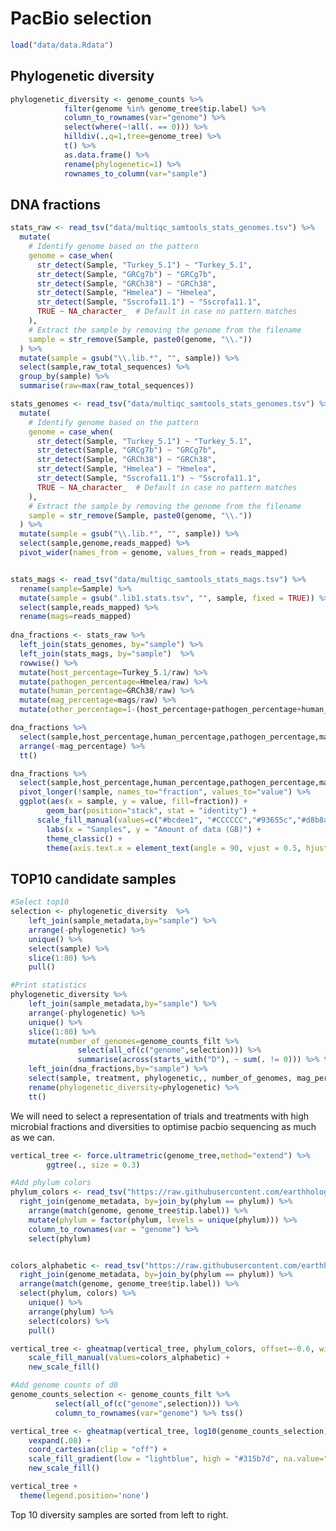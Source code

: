 # PacBio selection

```r
load("data/data.Rdata")
```

## Phylogenetic diversity

```r
phylogenetic_diversity <- genome_counts %>% 
            filter(genome %in% genome_tree$tip.label) %>% 
            column_to_rownames(var="genome") %>% 
            select(where(~!all(. == 0))) %>% 
            hilldiv(.,q=1,tree=genome_tree) %>% 
            t() %>% 
            as.data.frame() %>%
            rename(phylogenetic=1) %>%
            rownames_to_column(var="sample")
```

## DNA fractions

```r
stats_raw <- read_tsv("data/multiqc_samtools_stats_genomes.tsv") %>%
  mutate(
    # Identify genome based on the pattern
    genome = case_when(
      str_detect(Sample, "Turkey_5.1") ~ "Turkey_5.1",
      str_detect(Sample, "GRCg7b") ~ "GRCg7b",
      str_detect(Sample, "GRCh38") ~ "GRCh38",
      str_detect(Sample, "Hmelea") ~ "Hmelea",
      str_detect(Sample, "Sscrofa11.1") ~ "Sscrofa11.1",
      TRUE ~ NA_character_  # Default in case no pattern matches
    ),
    # Extract the sample by removing the genome from the filename
    sample = str_remove(Sample, paste0(genome, "\\."))
  ) %>% 
  mutate(sample = gsub("\\.lib.*", "", sample)) %>% 
  select(sample,raw_total_sequences) %>% 
  group_by(sample) %>% 
  summarise(raw=max(raw_total_sequences))

stats_genomes <- read_tsv("data/multiqc_samtools_stats_genomes.tsv") %>%
  mutate(
    # Identify genome based on the pattern
    genome = case_when(
      str_detect(Sample, "Turkey_5.1") ~ "Turkey_5.1",
      str_detect(Sample, "GRCg7b") ~ "GRCg7b",
      str_detect(Sample, "GRCh38") ~ "GRCh38",
      str_detect(Sample, "Hmelea") ~ "Hmelea",
      str_detect(Sample, "Sscrofa11.1") ~ "Sscrofa11.1",
      TRUE ~ NA_character_  # Default in case no pattern matches
    ),
    # Extract the sample by removing the genome from the filename
    sample = str_remove(Sample, paste0(genome, "\\."))
  ) %>% 
  mutate(sample = gsub("\\.lib.*", "", sample)) %>% 
  select(sample,genome,reads_mapped) %>%
  pivot_wider(names_from = genome, values_from = reads_mapped)


stats_mags <- read_tsv("data/multiqc_samtools_stats_mags.tsv") %>% 
  rename(sample=Sample) %>% 
  mutate(sample = gsub(".lib1.stats.tsv", "", sample, fixed = TRUE)) %>% 
  select(sample,reads_mapped) %>%
  rename(mags=reads_mapped)
  
dna_fractions <- stats_raw %>% 
  left_join(stats_genomes, by="sample") %>% 
  left_join(stats_mags, by="sample")  %>% 
  rowwise() %>% 
  mutate(host_percentage=Turkey_5.1/raw) %>% 
  mutate(pathogen_percentage=Hmelea/raw) %>% 
  mutate(human_percentage=GRCh38/raw) %>% 
  mutate(mag_percentage=mags/raw) %>% 
  mutate(other_percentage=1-(host_percentage+pathogen_percentage+human_percentage+mag_percentage))

dna_fractions %>% 
  select(sample,host_percentage,human_percentage,pathogen_percentage,mag_percentage,other_percentage) %>% 
  arrange(-mag_percentage) %>% 
  tt()
```

```r
dna_fractions %>% 
  select(sample,host_percentage,human_percentage,pathogen_percentage,mag_percentage,other_percentage) %>% 
  pivot_longer(!sample, names_to="fraction", values_to="value") %>% 
  ggplot(aes(x = sample, y = value, fill=fraction)) +
	    geom_bar(position="stack", stat = "identity") +
      scale_fill_manual(values=c("#bcdee1", "#CCCCCC","#93655c","#d8b8a3","#99cc00"))+
	    labs(x = "Samples", y = "Amount of data (GB)") +
	    theme_classic() +
	    theme(axis.text.x = element_text(angle = 90, vjust = 0.5, hjust = 1, size=6),legend.position = "bottom")
```


## TOP10 candidate samples

```r
#Select top10
selection <- phylogenetic_diversity  %>%
    left_join(sample_metadata,by="sample") %>%
    arrange(-phylogenetic) %>%
    unique() %>% 
    select(sample) %>%
    slice(1:80) %>%
    pull()

#Print statistics
phylogenetic_diversity %>%
    left_join(sample_metadata,by="sample") %>% 
    arrange(-phylogenetic) %>%
    unique() %>% 
    slice(1:80) %>%
    mutate(number_of_genomes=genome_counts_filt %>%
               select(all_of(c("genome",selection))) %>%
               summarise(across(starts_with("D"), ~ sum(. != 0))) %>% t()) %>%
    left_join(dna_fractions,by="sample") %>% 
    select(sample, treatment, phylogenetic,, number_of_genomes, mag_percentage) %>%
    rename(phylogenetic_diversity=phylogenetic) %>%
    tt()
```

We will need to select a representation of trials and treatments with high microbial fractions and diversities to optimise pacbio sequencing as much as we can.

```r
vertical_tree <- force.ultrametric(genome_tree,method="extend") %>%
        ggtree(., size = 0.3)

#Add phylum colors
phylum_colors <- read_tsv("https://raw.githubusercontent.com/earthhologenome/EHI_taxonomy_colour/main/ehi_phylum_colors.tsv") %>%
  right_join(genome_metadata, by=join_by(phylum == phylum)) %>%
    arrange(match(genome, genome_tree$tip.label)) %>%
    mutate(phylum = factor(phylum, levels = unique(phylum))) %>%
    column_to_rownames(var = "genome") %>%
    select(phylum)


colors_alphabetic <- read_tsv("https://raw.githubusercontent.com/earthhologenome/EHI_taxonomy_colour/main/ehi_phylum_colors.tsv") %>%
  right_join(genome_metadata, by=join_by(phylum == phylum)) %>%
  arrange(match(genome, genome_tree$tip.label)) %>%
  select(phylum, colors) %>%
    unique() %>%
    arrange(phylum) %>%
    select(colors) %>%
    pull()

vertical_tree <- gheatmap(vertical_tree, phylum_colors, offset=-0.6, width=0.1, colnames=FALSE) +
    scale_fill_manual(values=colors_alphabetic) +
    new_scale_fill()

#Add genome counts of d0
genome_counts_selection <- genome_counts_filt %>%
          select(all_of(c("genome",selection))) %>% 
          column_to_rownames(var="genome") %>% tss()

vertical_tree <- gheatmap(vertical_tree, log10(genome_counts_selection), offset=-0.4, width=0.8, colnames=TRUE, colnames_angle=90, font.size=3, colnames_position="top", colnames_offset_y = 15) +
    vexpand(.08) +
    coord_cartesian(clip = "off") +
    scale_fill_gradient(low = "lightblue", high = "#315b7d", na.value="#f4f4f4") +
    new_scale_fill()

vertical_tree +
  theme(legend.position='none')
```

Top 10 diversity samples are sorted from left to right.

